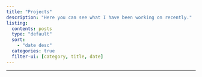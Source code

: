 ```yaml
---
title: "Projects"
description: "Here you can see what I have been working on recently."
listing:
  contents: posts
  type: "default"
  sort:
    - "date desc"
  categories: true
  filter-ui: [category, title, date]
---
```


------------------------------------------------------------------------
